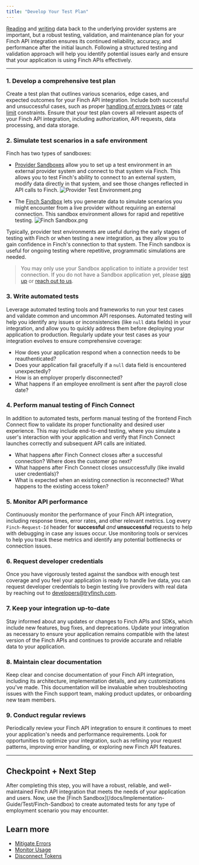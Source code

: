 ```yaml
---
title: "Develop Your Test Plan"
---
```


[Reading](/docs/Implementation-Guide/Communicate/Read-Data) and [writing](/docs/Implementation-Guide/Communicate/Write-Data) data back to the underlying provider systems are important, but a robust testing, validation, and maintenance plan for your Finch API integration ensures its continued reliability, accuracy, and performance after the initial launch. Following a structured testing and validation approach will help you identify potential issues early and ensure that your application is using Finch APIs effectively.

---

### 1. Develop a comprehensive test plan

Create a test plan that outlines various scenarios, edge cases, and expected outcomes for your Finch API integration. Include both successful and unsuccessful cases, such as proper [handling of errors types](https://developer.tryfinch.com/docs/reference/1f80003f67f0d-error-types) or [rate limit](https://developer.tryfinch.com/docs/reference/64f780582a5a2-rate-limits) constraints. Ensure that your test plan covers all relevant aspects of your Finch API integration, including authorization, API requests, data processing, and data storage.

### 2. Simulate test scenarios in a safe environment



Finch has two types of sandboxes:
- [Provider Sandboxes](docs/Implementation-Guide/Test/Provider-Test-Environments) allow you to set up a test environment in an external provider system and connect to that system via Finch. This allows you to test Finch's ability to connect to an external system, modify data directly in that system, and see those changes reflected in API calls to Finch.
![Provider Test Environment.png](</docs/images/sandbox/Provider Test Environment.png> 'Provider Sandbox')

- The [Finch Sandbox](Finch-Sandbox) lets you generate data to simulate scenarios you might encounter from a live provider without requiring an external connection. This sandbox environment allows for rapid and repetitive testing.
![Finch Sandbox.png](</docs/images/sandbox/Finch Sandbox.png> 'Finch Sandbox')

Typically, provider test environments are useful during the early stages of testing with Finch or when testing a new integration, as they allow you to gain confidence in Finch's connection to that system. The Finch sandbox is useful for ongoing testing where repetitive, programmatic simulations are needed.

>You may only use your Sandbox application to initiate a provider test connection. If you do not have a Sandbox application yet, please [sign up](https://dashboard.tryfinch.com/signup) or [reach out to us](https://www.tryfinch.com/sales).


### 3. Write automated tests

Leverage automated testing tools and frameworks to run your test cases and validate common and uncommon API responses. Automated testing will help you identify any issues or inconsistencies (like `null` data fields) in your integration, and allow you to quickly address them before deploying your application to production. Regularly update your test cases as your integration evolves to ensure comprehensive coverage:

- How does your application respond when a connection needs to be reauthenticated?
- Does your application fail gracefully if a `null` data field is encountered unexpectedly?
- How is an employer properly disconnected?
- What happens if an employee enrollment is sent after the payroll close date?
  
### 4. Perform manual testing of Finch Connect

In addition to automated tests, perform manual testing of the frontend Finch Connect flow to validate its proper functionality and desired user experience. This may include end-to-end testing, where you simulate a user's interaction with your application and verify that Finch Connect launches correctly and subsequent API calls are initiated.

- What happens after Finch Connect closes after a successful connection? Where does the customer go next?
- What happens after Finch Connect closes unsuccessfully (like invalid user credentials)?
- What is expected when an existing connection is reconnected? What happens to the existing access token? 

### 5. Monitor API performance

Continuously monitor the performance of your Finch API integration, including response times, error rates, and other relevant metrics. Log every `Finch-Request-Id` header for **successful** *and* **unsuccessful** requests to help with debugging in case any issues occur.  Use monitoring tools or services to help you track these metrics and identify any potential bottlenecks or connection issues. 

### 6. Request developer credentials

Once you have vigorously tested against the sandbox with enough test coverage and you feel your application is ready to handle live data, you can request developer credentials to begin testing live providers with real data by reaching out to developers@tryfinch.com.

### 7. Keep your integration up-to-date

Stay informed about any updates or changes to Finch APIs and SDKs, which include new features, bug fixes, and deprecations. Update your integration as necessary to ensure your application remains compatible with the latest version of the Finch APIs and continues to provide accurate and reliable data to your application.

### 8. Maintain clear documentation

Keep clear and concise documentation of your Finch API integration, including its architecture, implementation details, and any customizations you've made. This documentation will be invaluable when troubleshooting issues with the Finch support team, making product updates, or onboarding new team members.

### 9. Conduct regular reviews

Periodically review your Finch API integration to ensure it continues to meet your application's needs and performance requirements. Look for opportunities to optimize your integration, such as refining your request patterns, improving error handling, or exploring new Finch API features.

---

## Checkpoint + Next Step
<Check>
 After completing this step, you will have a robust, reliable, and well-maintained Finch API integration that meets the needs of your application and users. Now, use the [Finch Sandbox](/docs/Implementation-Guide/Test/Finch-Sandbox) to create automated tests for any type of employment scenario you may encounter.
</Check>

## Learn more
- [Mitigate Errors](/docs/Implementation-Guide/Optimize/Mitigate-Errors)
- [Monitor Usage](/docs/Implementation-Guide/Optimize/Monitor-Usage)
- [Disconnect Tokens](/docs/Implementation-Guide/Secure/Disconnect-Tokens)
